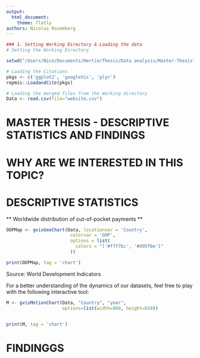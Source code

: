 ```yaml
---
output: 
  html_document: 
    theme: flatly
authors: Nicolas Rosemberg
---
```


```r

### 1. Setting Working Directory & Loading the data
# Setting the Working Directory

setwd("/Users/Nico/Documents/Hertie/Thesis/Data analysis/Master-Thesis")

# Loading the Citations
pkgs <- c('ggplot2', 'googleVis', 'plyr')
repmis::LoadandCite(pkgs)

# Loading the merged files from the Working directory
Data <- read.csv(file="website.csv")


```

# MASTER THESIS - DESCRIPTIVE STATISTICS AND FINDINGS



# WHY ARE WE INTERESTED IN THIS TOPIC?  

# DESCRIPTIVE STATISTICS


** Worldwide distribution of out-of-pocket payments **

```r
OOPMap <- gvisGeoChart(Data, locationvar = 'Country',
                        colorvar = 'OOP',
                        options = list(
                          colors = "['#fff7bc', '#d95f0e']"
                        ))

print(OOPMap, tag = 'chart')
```
Source: World Development Indicators
 
For a better understanding of the dynamics of our datasets, feel free to play with the following interactive tool: 

```r

M <- gvisMotionChart(Data, "Country", "year",
                     options=list(width=900, height=650))


print(M, tag = 'chart')

```




# FINDINGGS



